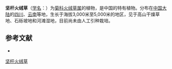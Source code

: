 {{Speciesbox
| name = 坚杆火绒草
| status = 
| status_system = 
| image =
| genus = Leontopodium
| species = franchetii
| authority = Beauv.
}}

'''坚杆火绒草'''（[[学名|学名]]：{{lang|la|''Leontopodium franchetii''}}）为[[菊科|菊科]][[火绒草属|火绒草属]]的植物，是中国的特有植物。分布在[[中国大陆|中国大陆]]的[[四川|四川]]、[[云南|云南]]等地，生长于海拔3,000米至5,000米的地区，见于高山干燥草地、石砾坡地和河滩湿地，目前尚未由人工引种栽培。

== 参考文献 ==
<div class="references-small">
* {{cite web| url =http://www.bioinfo.cn/db05/KmzwSpecies.php?action=view&id=4986| title =坚杆火绒草| work =《中国高等植物数据库全库》| publisher =中国科学院微生物研究所| author =昆明植物研究所| accessdate =2009-02-25| deadurl =yes| archiveurl =https://web.archive.org/web/20160305070333/http://www.bioinfo.cn/db05/KmzwSpecies.php?action=view&id=4986| archivedate =2016-03-05}}
</div>
{{Taxonbar|from=Q10928649}}

[[Category:火绒草属|坚杆火绒草]]


{{植物小作品}}